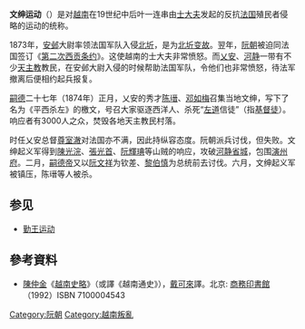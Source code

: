'''文绅运动'''（{{vie|v=Phong trào Văn Thân|hn=風潮文紳}}）是对[[越南|越南]]在19世纪中后叶一连串由[[士大夫|士大夫]]发起的反抗[[法国|法国]]殖民者侵略的运动的统称。

1873年，[[安邺|安邺]]大尉率领法国军队入侵[[北圻|北圻]]，是为[[北圻变故|北圻变故]]。翌年，[[阮朝|阮朝]]被迫同法国签订《[[第二次西贡条约|第二次西贡条约]]》。这使越南的士大夫非常愤怒。而[[乂安|乂安]]、[[河静|河静]]一带有不少[[天主教|天主教]]教民，在安邺大尉入侵的时候帮助法国军队，令他们也非常愤怒，待法军撤离后便相约起兵报复。

[[嗣德|嗣德]]二十七年（1874年）正月，乂安的秀才[[陈瑨|陈瑨]]、[[邓如梅|邓如梅]]召集当地文绅，写下了名为《平西杀左》的檄文，号召大家驱逐西洋人、杀死“[[异端|左道]]信徒”（指[[基督徒|基督徒]]）。响应者有3000人之众，焚毁各地天主教民村落。

时任乂安总督[[尊室澈|尊室澈]]对法国亦不满，因此持纵容态度。阮朝派兵讨伐，但失败。文绅起义军得到[[陳光浣|陳光浣]]、[[張光首|張光首]]、[[阮輝琠|阮輝琠]]等山贼的响应，攻破[[河静市|河静省城]]，包围[[演州府|演州府]]。二月，[[嗣德帝|嗣德帝]]又以[[阮文祥|阮文祥]]为钦差、[[黎伯慎|黎伯慎]]为总统前去讨伐。六月，文绅起义军被镇压，陈瑨等人被杀。

==参见==
*[[勤王运动|勤王运动]]
==參考資料==
*[[陳仲金|陳仲金]]《[[越南史略|越南史略]]》（或譯《越南通史》），[[戴可來|戴可來]]譯。北京: [[商務印書館|商務印書館]]（1992）ISBN 7100004543
{{越南獨立運動}}
[[Category:阮朝|Category:阮朝]]
[[Category:越南叛亂|Category:越南叛亂]]